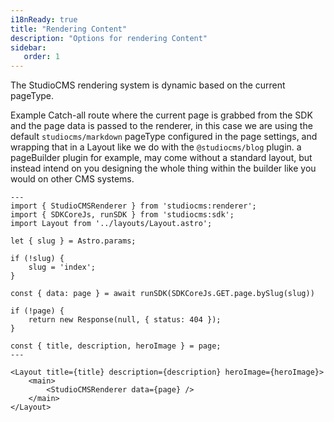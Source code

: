 ```yaml
---
i18nReady: true
title: "Rendering Content"
description: "Options for rendering Content"
sidebar:
   order: 1
---
```


The StudioCMS rendering system is dynamic based on the current pageType.

Example Catch-all route where the current page is grabbed from the SDK and the page data is passed to the renderer, in this case we are using the default `studiocms/markdown` pageType configured in the page settings, and wrapping that in a Layout like we do with the `@studiocms/blog` plugin. a pageBuilder plugin for example, may come without a standard layout, but instead intend on you designing the whole thing within the builder like you would on other CMS systems.

```astro title="src/pages/[...slug].astro"
---
import { StudioCMSRenderer } from 'studiocms:renderer';
import { SDKCoreJs, runSDK } from 'studiocms:sdk';
import Layout from '../layouts/Layout.astro';

let { slug } = Astro.params;

if (!slug) {
	slug = 'index';
}

const { data: page } = await runSDK(SDKCoreJs.GET.page.bySlug(slug))

if (!page) {
	return new Response(null, { status: 404 });
}

const { title, description, heroImage } = page;
---

<Layout title={title} description={description} heroImage={heroImage}>
	<main>
		<StudioCMSRenderer data={page} />
	</main>
</Layout>
```